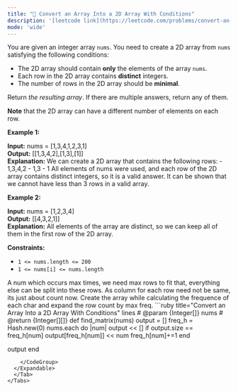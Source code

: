 ```yaml
---
title: "🧀 Convert an Array Into a 2D Array With Conditions"
description: '[leetcode link](https://leetcode.com/problems/convert-an-array-into-a-2d-array-with-conditions/description/)'
mode: 'wide'
---
```

<Tabs>
  <Tab title="Question" icon="circle-question" iconType="regular">
    <Card>
      <p>You are given an integer array <code>nums</code>. You need to create a 2D array from <code>nums</code> satisfying the following conditions:</p>  <ul>  <li>The 2D array should contain <strong>only</strong> the elements of the array <code>nums</code>.</li>  <li>Each row in the 2D array contains <strong>distinct</strong> integers.</li>  <li>The number of rows in the 2D array should be <strong>minimal</strong>.</li> </ul>  <p>Return <em>the resulting array</em>. If there are multiple answers, return any of them.</p>  <p><strong>Note</strong> that the 2D array can have a different number of elements on each row.</p>   <p><strong class="example">Example 1:</strong></p>   <strong>Input:</strong> nums = [1,3,4,1,2,3,1] <br/> <strong>Output:</strong> [[1,3,4,2],[1,3],[1]] <br/> <strong>Explanation:</strong> We can create a 2D array that contains the following rows: - 1,3,4,2 - 1,3 - 1 All elements of nums were used, and each row of the 2D array contains distinct integers, so it is a valid answer. It can be shown that we cannot have less than 3 rows in a valid array.  <p><strong class="example">Example 2:</strong></p>   <strong>Input:</strong> nums = [1,2,3,4] <br/> <strong>Output:</strong> [[4,3,2,1]] <br/> <strong>Explanation:</strong> All elements of the array are distinct, so we can keep all of them in the first row of the 2D array.    <p><strong>Constraints:</strong></p>  <ul>  <li><code>1 &lt;= nums.length &lt;= 200</code></li>  <li><code>1 &lt;= nums[i] &lt;= nums.length</code></li> </ul> 
    </Card>
  </Tab>
  <Tab title="Solution" icon="lightbulb" iconType="regular" >
    <Card>
      A num which occurs max times, we need max rows to fit that, everything else can be split into these rows. As column for each row need not be same, its just about count now. Create the array while calculating the frequence of each char and expand the row count by max freq.
</Card>
  <Expandable title="code">
    <CodeGroup dropdown>
```ruby title="Convert an Array Into a 2D Array With Conditions" lines
# @param {Integer[]} nums
# @return {Integer[][]}
def find_matrix(nums)
  output = []
  freq_h = Hash.new(0)
  nums.each do |num|
    output << [] if output.size == freq_h[num]
    output[freq_h[num]] << num
    freq_h[num]+=1
  end
  
  output
end
```
    </CodeGroup>
  </Expandable>
  </Tab>
</Tabs>